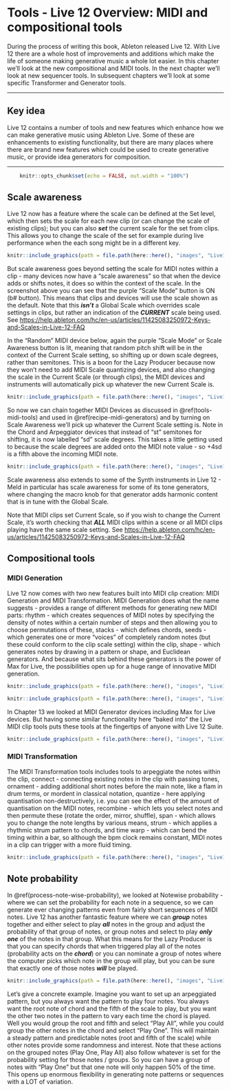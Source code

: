 # Tools - Live 12 Overview: MIDI and compositional tools {#tools-live12-overview}

During the process of writing this book, Ableton released Live 12. With Live 12
there are a whole host of improvements and additions which make the life of
someone making generative music a whole lot easier. In this chapter we'll look
at the new compositional and MIDI tools. In the next chapter we'll look at new
sequencer tools. In subsequent chapters we'll look at some specific Transformer
and Generator tools.

------------------------------------------------------------------------

## Key idea {.unnumbered}

Live 12 contains a number of tools and new features which enhance how we can
make generative music using Ableton Live. Some of these are enhancements to
existing functionality, but there are many places where there are brand new
features which could be used to create generative music, or provide idea
generators for composition.

------------------------------------------------------------------------

```r
    knitr::opts_chunk$set(echo = FALSE, out.width = "100%")
```

## Scale awareness

Live 12 now has a feature where the scale can be defined at the Set level, which
then sets the scale for each new clip (or can change the scale of existing
clips); but you can also ***set*** the current scale for the set from clips.
This allows you to change the scale of the set for example during live
performance when the each song might be in a different key.

```r
knitr::include_graphics(path = file.path(here::here(), "images", "Live12_Scale.png"))
```

But scale awareness goes beyond setting the scale for MIDI notes within a clip -
many devices now have a "scale awareness" so that when the device adds or shifts
notes, it does so within the context of the scale. In the screenshot above you
can see that the purple "Scale Mode" button is ON (b# button). This means that
clips and devices will use the scale shown as the default. Note that this
***isn't*** a Global Scale which overrides scale settings in clips, but rather
an indication of the ***CURRENT*** scale being used. See
<https://help.ableton.com/hc/en-us/articles/11425083250972-Keys-and-Scales-in-Live-12-FAQ>

In the "Random" MIDI device below, again the purple "Scale Mode" or Scale
Awareness button is lit, meaning that random pitch shift will be in the context
of the Current Scale setting, so shifting up or down scale degrees, rather than
semitones. This is a boon for the Lazy Producer because now they won't need to
add MIDI Scale quantizing devices, and also changing the scale in the Current
Scale (or through clips), the MIDI devices and instruments will automatically
pick up whatever the new Current Scale is.

```r
knitr::include_graphics(path = file.path(here::here(), "images", "Live12_Random_ScaleAware.png"))
```

So now we can chain together MIDI Devices as discussed in
\@ref(tools-midi-tools) and used in \@ref(recipe-midi-generators) and by turning
on Scale Awareness we'll pick up whatever the Current Scale setting is. Note in
the Chord and Arpeggiator devices that instead of "st" semitones for shifting,
it is now labelled "sd" scale degrees. This takes a little getting used to
because the scale degrees are added onto the MIDI note value - so +4sd is a
fifth above the incoming MIDI note.

```r
knitr::include_graphics(path = file.path(here::here(), "images", "Live12_ScaleAware_MIDI_Devices.png"))
```

Scale awareness also extends to some of the Synth instruments in Live 12 - Meld
in particular has scale awareness for some of its tone generators, where
changing the macro knob for that generator adds harmonic content that is in tune
with the Global Scale.

Note that MIDI clips set Current Scale, so if you wish to change the Current
Scale, it's worth checking that ***ALL*** MIDI clips within a scene or all MIDI
clips playing have the same scale setting. See
<https://help.ableton.com/hc/en-us/articles/11425083250972-Keys-and-Scales-in-Live-12-FAQ>

## Compositional tools

### MIDI Generation

Live 12 now comes with two new features built into MIDI clip creation: MIDI
Generation and MIDI Transformation. MIDI Generation does what the name suggests
- provides a range of different methods for generating new MIDI parts: rhythm -
which creates sequences of MIDI notes by specifying the density of notes within
a certain number of steps and then allowing you to choose permutations of these,
stacks - which defines chords, seeds - which generates one or more "voices" of
completely random notes (but these could conform to the clip scale setting)
within the clip, shape - which generates notes by drawing in a pattern or shape,
and Euclidean generators. And because what sits behind these generators is the
power of Max for Live, the possibilities open up for a huge range of innovative
MIDI generation.

```r
knitr::include_graphics(path = file.path(here::here(), "images", "Live12_MIDIGenerators.png"))
```

```r
knitr::include_graphics(path = file.path(here::here(), "images", "Live12_Max_MIDIGenerator.png"))
```

In Chapter 13 we looked at MIDI Generator devices including Max for Live
devices. But having some similar functionality here "baked into" the Live MIDI
clip tools puts these tools at the fingertips of anyone with Live 12 Suite.

```r
knitr::include_graphics(path = file.path(here::here(), "images", "Live12_Euclidean_Pattern.png"))
```

### MIDI Transformation

The MIDI Transformation tools includes tools to arpeggiate the notes within the
clip, connect - connecting existing notes in the clip with passing tones,
ornament - adding additional short notes before the main note, like a flam in
drum terms, or mordent in classical notation, quantize - here applying
quantisation non-destructively, i.e. you can see the effect of the amount of
quantisation on the MIDI notes, recombine - which lets you select notes and then
permute these (rotate the order, mirror, shuffle), span - which allows you to
change the note lengths by various means, strum - which applies a rhythmic strum
pattern to chords, and time warp - which can bend the timing within a bar, so
although the bpm clock remains constant, MIDI notes in a clip can trigger with a
more fluid timing.

```r
knitr::include_graphics(path = file.path(here::here(), "images", "Live12_MIDI_Transformers.png"))
```

## Note probability

In \@ref(process-note-wise-probability), we looked at Notewise probability -
where we can set the probability for each note in a sequence, so we can generate
ever changing patterns even from fairly short sequences of MIDI notes. Live 12
has another fantastic feature where we can ***group*** notes together and either
select to play ***all*** notes in the group and adjust the probability of that
group of notes, or group notes and select to play ***only one*** of the notes in
that group. What this means for the Lazy Producer is that you can specify chords
that when triggered play all of the notes (probability acts on the ***chord***)
or you can nominate a group of notes where the computer picks which note in the
group will play, but you can be sure that exactly one of those notes ***will***
be played.

```r
knitr::include_graphics(path = file.path(here::here(), "images", "Live12_GroupNotes.png"))
```

Let's give a concrete example. Imagine you want to set up an arpeggiated
pattern, but you always want the pattern to play four notes. You always want the
root note of chord and the fifth of the scale to play, but you want the other
two notes in the pattern to vary each time the chord is played. Well you would
group the root and fifth and select "Play All", while you could group the other
notes in the chord and select "Play One". This will maintain a steady pattern
and predictable notes (root and fifth of the scale) while other notes provide
some randomness and interest. Note that these actions on the grouped notes (Play
One, Play All) also follow whatever is set for the probability setting for those
notes / groups. So you can have a group of notes with "Play One" but that one
note will only happen 50% of the time. This opens up enormous flexibility in
generating note patterns or sequences with a LOT of variation.
